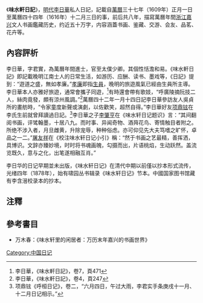 {{Infobox Book 
|name                 = 味水轩日记
|image                =  
|image_caption        =  
|author               = [[李日華|李日華]]
|title_orig           = 味水轩日记
|translator           =  
|illustrator          = 
|cover_artist         = 
|country              = [[中國|中國]]
|language             = [[中文|中文]]
|series               = 雜記系列
|subject              = 描寫明[[萬曆|萬曆]]年間浙江嘉兴文人书画鑑藏历史。内容涵蓋书画、鉴藏、交游、会友、品茗、花卉等。
|genre                = 
|publisher            = 
|release_date         = 約萬曆44年（1616年）
|media_type           = 線裝書
|pages                = 约近五十万字
|format               = 
|isbn                 = 
|oclc                 = 
|dewey                = 
|congress             = 
|preceded_by          =  
|followed_by          =  
}}

《'''味水軒日記'''》，[[明代|明代]][[李日華|李日華]]私人日記，記載自[[萬曆|萬曆]]三十七年（1609年）正月一日至萬曆四十四年（1616年）十二月三日的事，前后共八年，描寫萬曆年間[[浙江|浙江]][[嘉兴|嘉兴]]文人书画鑑藏历史，约近五十万字，内容涵蓋书画、鉴藏、交游、会友、品茗、花卉等。

==內容評析==
李日華，字君實，為萬曆年間進士，官至太僕少卿。其個性恬澹和易。《味水軒日記》即記載晚明江南士人的日常生活，如游历、应酬、读书、墨戏等，《日記》提到：“遊道之盛，無如孝廉。”[[孝廉|孝廉]]即指[[生員|生員]]，晚明的旅遊風氣已經由生員所主導。李日華本人亦雅好旅遊，通常會攜子同遊，<ref>李日華，《味水軒日記》，卷7，頁471</ref>有時還會帶有歌妓，“呼廣陵摘阮技二人，絲肉竟發，頗有涼州風調。”<ref>李日華，《味水軒日記》，卷4，頁247</ref>萬曆四十二年一月十四日記李日華參訪友人吳貞所的畫舫時，“令家童度新聲或演劇，以佐歡笑，超然自得。”李日華好友[[项鼎铉|项鼎铉]]在李氏生前就曾拜讀過日記。<ref>项鼎铉《呼桓日记》，卷二，“六月四日，午过大雨，李君实手条庚戌十一月、十二月日记相示。”</ref>李日華之子[[李肇亨|李肇亨]]在《味水轩日记题识》言：“其间翻阅书画，评骘翰墨，十居八九。而时事、异闻奇物、酒荈花鸟、寄情触目者附之。所绝不涉入者，月旦雌黄，升除宠辱，种种俗虑。亦可仰见先大夫笃嗜之旷怀，卓品之一二。”[[屠友祥|屠友祥]]在《校注味水轩日记小引》稱：“然于书画之艺最精，善挥洒，具博识。文辞亦臻妙境，时时将书魂画魄，勾摄而出，片语桃焰，生动跃然。盖流览既久，意与之化，出笔遂相融互肖。”

李日华的日记早期並未出版，《味水轩日记》在清代中期以前僅以抄本形式流传，光绪四年（1878年），始有啸园丛书辑录《味水轩日记》节本。中國国家图书馆藏有李含溍校录本的抄本。

==注釋==
{{reflist}}
==參考書目==
* 万木春：《味水轩里的闲居者：万历末年嘉兴的书画世界》

[[Category:中国日记|Category:中国日记]]